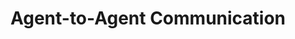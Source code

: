 ---
title: "Agent-to-Agent Communication"
description: "Description of your new file."
icon: "sparkles"
---